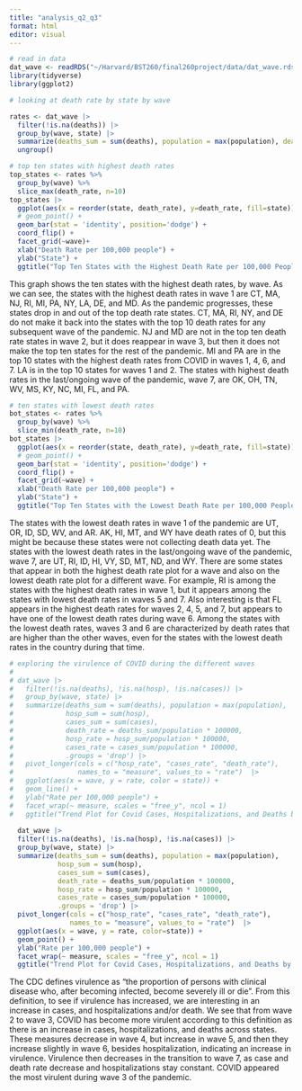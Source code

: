 ```yaml
---
title: "analysis_q2_q3"
format: html
editor: visual
---
```


```r
# read in data
dat_wave <- readRDS("~/Harvard/BST260/final260project/data/dat_wave.rds")
library(tidyverse)
library(ggplot2)
```

```r
# looking at death rate by state by wave

rates <- dat_wave |>
  filter(!is.na(deaths)) |>
  group_by(wave, state) |>
  summarize(deaths_sum = sum(deaths), population = max(population), death_rate = deaths_sum/population * 100000) |>
  ungroup()

# top ten states with highest death rates
top_states <- rates %>%
  group_by(wave) %>%
  slice_max(death_rate, n=10)
top_states |>
  ggplot(aes(x = reorder(state, death_rate), y=death_rate, fill=state)) +
  # geom_point() +
  geom_bar(stat = 'identity', position='dodge') +
  coord_flip() +
  facet_grid(~wave)+
  xlab("Death Rate per 100,000 people") +
  ylab("State") +
  ggtitle("Top Ten States with the Highest Death Rate per 100,000 People by COVID-19 Wave")
```

This graph shows the ten states with the highest death rates, by wave. As we can see, the states with the highest death rates in wave 1 are CT, MA, NJ, RI, MI, PA, NY, LA, DE, and MD. As the pandemic progresses, these states drop in and out of the top death rate states. CT, MA, RI, NY, and DE do not make it back into the states with the top 10 death rates for any subsequent wave of the pandemic. NJ and MD are not in the top ten death rate states in wave 2, but it does reappear in wave 3, but then it does not make the top ten states for the rest of the pandemic. MI and PA are in the top 10 states with the highest death rates from COVID in waves 1, 4, 6, and 7. LA is in the top 10 states for waves 1 and 2. The states with highest death rates in the last/ongoing wave of the pandemic, wave 7, are OK, OH, TN, WV, MS, KY, NC, MI, FL, and PA.

```r
# ten states with lowest death rates
bot_states <- rates %>%
  group_by(wave) %>%
  slice_min(death_rate, n=10)
bot_states |>
  ggplot(aes(x = reorder(state, death_rate), y=death_rate, fill=state)) +
  # geom_point() +
  geom_bar(stat = 'identity', position='dodge') +
  coord_flip() +
  facet_grid(~wave) +
  xlab("Death Rate per 100,000 people") +
  ylab("State") +
  ggtitle("Top Ten States with the Lowest Death Rate per 100,000 People by COVID-19 Wave")
```

The states with the lowest death rates in wave 1 of the pandemic are UT, OR, ID, SD, WV, and AR. AK, HI, MT, and WY have death rates of 0, but this might be because these states were not collecting death data yet. The states with the lowest death rates in the last/ongoing wave of the pandemic, wave 7, are UT, RI, ID, HI, VY, SD, MT, ND, and WY. There are some states that appear in both the highest death rate plot for a wave and also on the lowest death rate plot for a different wave. For example, RI is among the states with the highest death rates in wave 1, but it appears among the states with lowest death rates in waves 5 and 7. Also interesting is that FL appears in the highest death rates for waves 2, 4, 5, and 7, but appears to have one of the lowest death rates during wave 6. Among the states with the lowest death rates, waves 3 and 6 are characterized by death rates that are higher than the other waves, even for the states with the lowest death rates in the country during that time.

```r
# exploring the virulence of COVID during the different waves
# 
# dat_wave |>
#   filter(!is.na(deaths), !is.na(hosp), !is.na(cases)) |>
#   group_by(wave, state) |>
#   summarize(deaths_sum = sum(deaths), population = max(population),
#             hosp_sum = sum(hosp),
#             cases_sum = sum(cases),
#             death_rate = deaths_sum/population * 100000,
#             hosp_rate = hosp_sum/population * 100000,
#             cases_rate = cases_sum/population * 100000,
#             .groups = 'drop') |>
#   pivot_longer(cols = c("hosp_rate", "cases_rate", "death_rate"),
#                names_to = "measure", values_to = "rate")  |> 
#   ggplot(aes(x = wave, y = rate, color = state)) + 
#   geom_line() +
#   ylab("Rate per 100,000 people") +
#   facet_wrap(~ measure, scales = "free_y", ncol = 1) 
#   ggtitle("Trend Plot for Covid Cases, Hospitalizations, and Deaths by Wave")
  
  dat_wave |>
  filter(!is.na(deaths), !is.na(hosp), !is.na(cases)) |>
  group_by(wave, state) |>
  summarize(deaths_sum = sum(deaths), population = max(population),
            hosp_sum = sum(hosp),
            cases_sum = sum(cases),
            death_rate = deaths_sum/population * 100000,
            hosp_rate = hosp_sum/population * 100000,
            cases_rate = cases_sum/population * 100000,
            .groups = 'drop') |>
  pivot_longer(cols = c("hosp_rate", "cases_rate", "death_rate"),
               names_to = "measure", values_to = "rate")  |> 
  ggplot(aes(x = wave, y = rate, color=state)) + 
  geom_point() +
  ylab("Rate per 100,000 people") +
  facet_wrap(~ measure, scales = "free_y", ncol = 1) 
  ggtitle("Trend Plot for Covid Cases, Hospitalizations, and Deaths by Wave")
```

The CDC defines virulence as "the proportion of persons with clinical disease who, after becoming infected, become severely ill or die". From this definition, to see if virulence has increased, we are interesting in an increase in cases, and hospitalizations and/or death. We see that from wave 2 to wave 3, COVID has become more virulent according to this definition as there is an increase in cases, hospitalizations, and deaths across states. These measures decrease in wave 4, but increase in wave 5, and then they increase slightly in wave 6, besides hospitalization, indicating an increase in virulence. Virulence then decreases in the transition to wave 7, as case and death rate decrease and hospitalizations stay constant. COVID appeared the most virulent during wave 3 of the pandemic.
